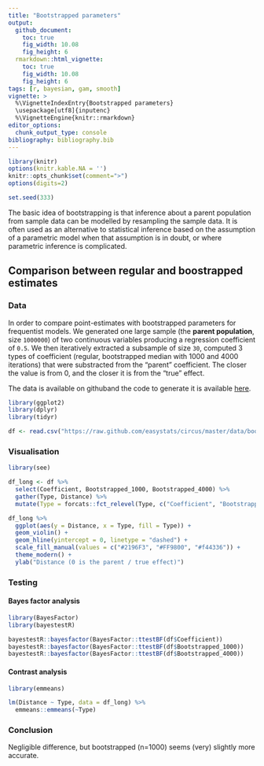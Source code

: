 ```yaml
---
title: "Bootstrapped parameters"
output: 
  github_document:
    toc: true
    fig_width: 10.08
    fig_height: 6
  rmarkdown::html_vignette:
    toc: true
    fig_width: 10.08
    fig_height: 6
tags: [r, bayesian, gam, smooth]
vignette: >
  %\VignetteIndexEntry{Bootstrapped parameters}
  \usepackage[utf8]{inputenc}
  %\VignetteEngine{knitr::rmarkdown}
editor_options: 
  chunk_output_type: console
bibliography: bibliography.bib
---
```


```r
library(knitr)
options(knitr.kable.NA = '')
knitr::opts_chunk$set(comment=">")
options(digits=2)

set.seed(333)
```


The basic idea of bootstrapping is that inference about a parent population from sample data can be modelled by resampling the sample data. It is often used as an alternative to statistical inference based on the assumption of a parametric model when that assumption is in doubt, or where parametric inference is complicated.

## Comparison between regular and boostrapped estimates

### Data

In order to compare point-estimates with bootstrapped parameters for frequentist models. We generated one large sample (the **parent population**, size `1000000`) of two continuous variables producing a regression coefficient of `0.5`. We then iteratively extracted a subsample of size `30`, computed 3 types of coefficient (regular, bootstrapped median with 1000 and 4000 iterations) that were substracted from the "parent" coefficient. The closer the value is from 0, and the closer it is from the "true" effect.

The data is available on githuband the code to generate it is available [here](https://easystats.github.io/circus/articles/bootstrapped.html).


```r
library(ggplot2)
library(dplyr)
library(tidyr)

df <- read.csv("https://raw.github.com/easystats/circus/master/data/bootstrapped.csv")
```


### Visualisation
```r
library(see)

df_long <- df %>%
  select(Coefficient, Bootstrapped_1000, Bootstrapped_4000) %>%
  gather(Type, Distance) %>%
  mutate(Type = forcats::fct_relevel(Type, c("Coefficient", "Bootstrapped_1000", "Bootstrapped_4000")))

df_long %>% 
  ggplot(aes(y = Distance, x = Type, fill = Type)) +
  geom_violin() +
  geom_hline(yintercept = 0, linetype = "dashed") +
  scale_fill_manual(values = c("#2196F3", "#FF9800", "#f44336")) +
  theme_modern() +
  ylab("Distance (0 is the parent / true effect)")
```


### Testing

#### Bayes factor analysis
```r
library(BayesFactor)
library(bayestestR)

bayestestR::bayesfactor(BayesFactor::ttestBF(df$Coefficient))
bayestestR::bayesfactor(BayesFactor::ttestBF(df$Bootstrapped_1000))
bayestestR::bayesfactor(BayesFactor::ttestBF(df$Bootstrapped_4000))
```

#### Contrast analysis
```r
library(emmeans)

lm(Distance ~ Type, data = df_long) %>% 
  emmeans::emmeans(~Type)
```


### Conclusion 

Negligible difference, but bootstrapped (n=1000) seems (very) slightly more accurate.